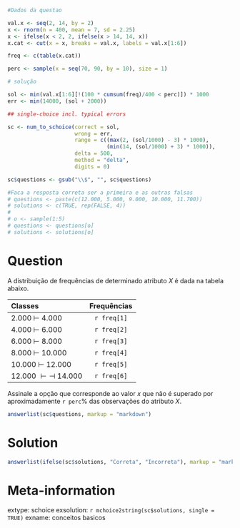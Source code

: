 ```r
#Dados da questao

val.x <- seq(2, 14, by = 2)
x <- rnorm(n = 400, mean = 7, sd = 2.25)
x <- ifelse(x < 2, 2, ifelse(x > 14, 14, x))
x.cat <- cut(x = x, breaks = val.x, labels = val.x[1:6])

freq <- c(table(x.cat))

perc <- sample(x = seq(70, 90, by = 10), size = 1)

# solução

sol <- min(val.x[1:6][!(100 * cumsum(freq)/400 < perc)]) * 1000
err <- min(14000, (sol + 2000))

## single-choice incl. typical errors

sc <- num_to_schoice(correct = sol,
                     wrong = err,
                     range = c((max(2, (sol/1000) - 3) * 1000),
                               (min(14, (sol/1000) + 3) * 1000)),
                     delta = 500,
                     method = "delta",
                     digits = 0)

sc$questions <- gsub("\\$", "", sc$questions)

#Faca a resposta correta ser a primeira e as outras falsas
# questions <- paste(c(12.000, 5.000, 9.000, 10.000, 11.700))
# solutions <- c(TRUE, rep(FALSE, 4))
# 
# o <- sample(1:5)
# questions <- questions[o]
# solutions <- solutions[o]
```

Question
========
A distribuição de frequências de determinado atributo $X$ é dada na tabela abaixo.

| Classes                      | Frequências |
| :--------------------------- | :---------: |
| 2.000 $\vdash$ 4.000         | `r freq[1]` |
| 4.000 $\vdash$ 6.000         | `r freq[2]` |
| 6.000 $\vdash$ 8.000         | `r freq[3]` |
| 8.000 $\vdash$ 10.000        | `r freq[4]` |
| 10.000 $\vdash$ 12.000       | `r freq[5]` |
| 12.000 $\vdash\dashv$ 14.000 | `r freq[6]` |

Assinale a opção que corresponde ao valor $x$ que não é superado por aproximadamente `r perc`% das observações do atributo $X$.

```r
answerlist(sc$questions, markup = "markdown")
```

Solution
========
<!-- class <- c("[2.000; 4.000)", "[4.000; 6.000)", "[6.000; 8.000)", "[8.000; 10.000)", "[10.000; 12.000)", "[12.000; 14.000]") -->
<!-- freqs <- c(18, 45, 102, 143, 51, 41)      # frequencias absolutas -->
<!-- freqsacum <- cumsum(freqs) / sum(freqs)   # frequencias relativas acumuladas -->

```r
answerlist(ifelse(sc$solutions, "Correta", "Incorreta"), markup = "markdown")
```

Meta-information
================
extype: schoice
exsolution: `r mchoice2string(sc$solutions, single = TRUE)`
exname: conceitos basicos